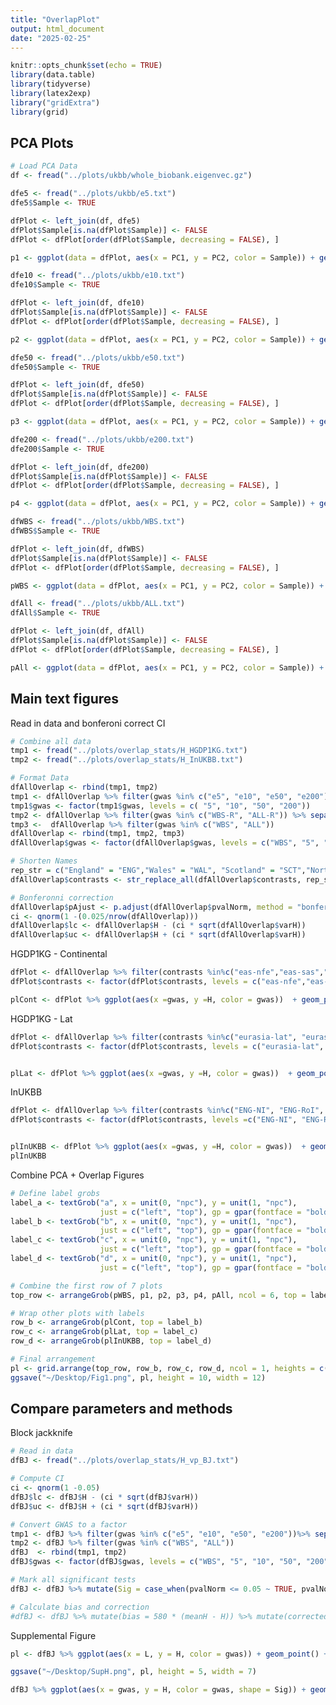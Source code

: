 ```yaml
---
title: "OverlapPlot"
output: html_document
date: "2025-02-25"
---
```


```r
knitr::opts_chunk$set(echo = TRUE)
library(data.table)
library(tidyverse)
library(latex2exp)
library("gridExtra")
library(grid)
```

## PCA Plots 

```r
# Load PCA Data
df <- fread("../plots/ukbb/whole_biobank.eigenvec.gz")
```

```r
dfe5 <- fread("../plots/ukbb/e5.txt")
dfe5$Sample <- TRUE

dfPlot <- left_join(df, dfe5)
dfPlot$Sample[is.na(dfPlot$Sample)] <- FALSE
dfPlot <- dfPlot[order(dfPlot$Sample, decreasing = FALSE), ]

p1 <- ggplot(data = dfPlot, aes(x = PC1, y = PC2, color = Sample)) + geom_point() + theme_classic(base_size = 10) + scale_color_manual(values = c("grey70", "purple1")) + ggtitle(TeX("$5 \\epsilon$")) + theme(legend.position = "none",plot.title = element_text(hjust = 0.5))
```

```r
dfe10 <- fread("../plots/ukbb/e10.txt")
dfe10$Sample <- TRUE

dfPlot <- left_join(df, dfe10)
dfPlot$Sample[is.na(dfPlot$Sample)] <- FALSE
dfPlot <- dfPlot[order(dfPlot$Sample, decreasing = FALSE), ]

p2 <- ggplot(data = dfPlot, aes(x = PC1, y = PC2, color = Sample)) + geom_point() + theme_classic(base_size = 10) + scale_color_manual(values = c("grey70", "darkorange")) + ggtitle(TeX("$10 \\epsilon$")) + theme(legend.position = "none",plot.title = element_text(hjust = 0.5))
```

```r
dfe50 <- fread("../plots/ukbb/e50.txt")
dfe50$Sample <- TRUE

dfPlot <- left_join(df, dfe50)
dfPlot$Sample[is.na(dfPlot$Sample)] <- FALSE
dfPlot <- dfPlot[order(dfPlot$Sample, decreasing = FALSE), ]

p3 <- ggplot(data = dfPlot, aes(x = PC1, y = PC2, color = Sample)) + geom_point() + theme_classic(base_size = 10) + scale_color_manual(values = c("grey70", "skyblue2")) + ggtitle(TeX("$50 \\epsilon$")) + theme(legend.position = "none",plot.title = element_text(hjust = 0.5))
```

```r
dfe200 <- fread("../plots/ukbb/e200.txt")
dfe200$Sample <- TRUE

dfPlot <- left_join(df, dfe200)
dfPlot$Sample[is.na(dfPlot$Sample)] <- FALSE
dfPlot <- dfPlot[order(dfPlot$Sample, decreasing = FALSE), ]

p4 <- ggplot(data = dfPlot, aes(x = PC1, y = PC2, color = Sample)) + geom_point() + theme_classic(base_size = 10) + scale_color_manual(values = c("grey70", "seagreen")) + ggtitle(TeX("$200 \\epsilon$")) + theme(legend.position = "none",plot.title = element_text(hjust = 0.5))
```

```r
dfWBS <- fread("../plots/ukbb/WBS.txt")
dfWBS$Sample <- TRUE

dfPlot <- left_join(df, dfWBS)
dfPlot$Sample[is.na(dfPlot$Sample)] <- FALSE
dfPlot <- dfPlot[order(dfPlot$Sample, decreasing = FALSE), ]

pWBS <- ggplot(data = dfPlot, aes(x = PC1, y = PC2, color = Sample)) + geom_point() + theme_classic(base_size = 10) + scale_color_manual(values = c("grey70", "orchid1")) + ggtitle("WBS") + theme(legend.position = "none",plot.title = element_text(hjust = 0.5))

```

```r
dfAll <- fread("../plots/ukbb/ALL.txt")
dfAll$Sample <- TRUE

dfPlot <- left_join(df, dfAll)
dfPlot$Sample[is.na(dfPlot$Sample)] <- FALSE
dfPlot <- dfPlot[order(dfPlot$Sample, decreasing = FALSE), ]

pAll <- ggplot(data = dfPlot, aes(x = PC1, y = PC2, color = Sample)) + geom_point() + theme_classic(base_size = 10) + scale_color_manual(values = c("grey70", "seagreen1")) + ggtitle("ALL") + theme(legend.position = "none",plot.title = element_text(hjust = 0.5))

```


## Main text figures 

Read in data and bonferoni correct CI 
```r
# Combine all data
tmp1 <- fread("../plots/overlap_stats/H_HGDP1KG.txt")
tmp2 <- fread("../plots/overlap_stats/H_InUKBB.txt")

# Format Data
dfAllOverlap <- rbind(tmp1, tmp2)
tmp1 <- dfAllOverlap %>% filter(gwas %in% c("e5", "e10", "e50", "e200")) %>% separate(gwas, into = c("tmp", "gwas"), sep = "e") %>% select(-tmp)
tmp1$gwas <- factor(tmp1$gwas, levels = c( "5", "10", "50", "200")) 
tmp2 <- dfAllOverlap %>% filter(gwas %in% c("WBS-R", "ALL-R")) %>% separate(gwas, into = c("gwas", "tmp"), sep = "-") %>% select(-tmp)
tmp3 <-  dfAllOverlap %>% filter(gwas %in% c("WBS", "ALL"))
dfAllOverlap <- rbind(tmp1, tmp2, tmp3)
dfAllOverlap$gwas <- factor(dfAllOverlap$gwas, levels = c("WBS", "5", "10", "50", "200", "ALL"))

# Shorten Names
rep_str = c("England" = "ENG","Wales" = "WAL", "Scotland" = "SCT","NorthernIreland" = "NI","RepublicOfIrelend" = "RoI" )
dfAllOverlap$contrasts <- str_replace_all(dfAllOverlap$contrasts, rep_str)

# Bonferonni correction 
dfAllOverlap$pAjust <- p.adjust(dfAllOverlap$pvalNorm, method = "bonferroni")
ci <- qnorm(1 -(0.025/nrow(dfAllOverlap)))
dfAllOverlap$lc <- dfAllOverlap$H - (ci * sqrt(dfAllOverlap$varH)) 
dfAllOverlap$uc <- dfAllOverlap$H + (ci * sqrt(dfAllOverlap$varH)) 
```

HGDP1KG - Continental
```r
dfPlot <- dfAllOverlap %>% filter(contrasts %in%c("eas-nfe","eas-sas","eas-afr", "eas-amr", "nfe-sas","nfe-afr", "nfe-amr","sas-afr", "sas-amr", "afr-amr"))
dfPlot$contrasts <- factor(dfPlot$contrasts, levels = c("eas-nfe","eas-sas","eas-afr", "eas-amr", "nfe-sas","nfe-afr", "nfe-amr","sas-afr", "sas-amr", "afr-amr"))  

plCont <- dfPlot %>% ggplot(aes(x =gwas, y =H, color = gwas))  + geom_point(size =1.5) + facet_wrap(~contrasts, nrow =1) + theme_bw(base_size = 10) + scale_color_manual(values = c("orchid1","purple1", "darkorange", "skyblue2", "seagreen", "seagreen1"), name= TeX("Sampling distance ($\\epsilon$)")) + theme( legend.position = "none", strip.background=element_rect(colour="black",fill="white"), axis.text.x = element_text(size = 6)) + ylab(TeX("$\\hat{H}$")) + scale_y_log10(breaks = c(1e-5, 1e-4, 1e-3, 1e-2)) + xlab("") +geom_segment(aes(x = as.numeric(gwas) - 0.4, xend = as.numeric(gwas) + 0.4, y = 1/L, yend = 1/L), color = "red") + geom_errorbar(aes(x = gwas, ymin = lc, ymax = uc), width = 0.6) + theme(plot.margin = margin(t = 0.5, b = 0.5))
```

HGDP1KG - Lat
```r
dfPlot <- dfAllOverlap %>% filter(contrasts %in%c("eurasia-lat", "eurasia-long", "eur-lat", "eur-long", "sdi-eur"))
dfPlot$contrasts <- factor(dfPlot$contrasts, levels = c("eurasia-lat", "eurasia-long","eur-lat", "eur-long", "sdi-eur")) 


plLat <- dfPlot %>% ggplot(aes(x =gwas, y =H, color = gwas))  + geom_point(size =1.5) + facet_wrap(~contrasts, nrow =1) + theme_bw(base_size = 10) + scale_color_manual(values = c("orchid1","purple1", "darkorange", "skyblue2", "seagreen", "seagreen1"), name= TeX("Sampling distance ($\\epsilon$)")) + theme( legend.position = "none", strip.background=element_rect(colour="black",fill="white"), axis.text.x = element_text(size = 8)) + ylab(TeX("$\\hat{H}$")) + scale_y_log10(breaks = c(1e-5, 1e-4, 1e-3, 1e-2),  limits = c(7e-6, 1e-2)) + xlab("") +geom_segment(aes(x = as.numeric(gwas) - 0.4, xend = as.numeric(gwas) + 0.4, y = 1/L, yend = 1/L), color = "red") + geom_errorbar(aes(x = gwas, ymin = lc, ymax = uc), width = 0.6) + theme(plot.margin = margin(t = 0.5, b = 0.5)) 
```

InUKBB
```r
dfPlot <- dfAllOverlap %>% filter(contrasts %in%c("ENG-NI", "ENG-RoI", "ENG-SCT", "ENG-WAL", "NI-RoI", "NI-SCT", "NI-WAL", "RoI-SCT", "RoI-WAL", "SCT-WAL"))
dfPlot$contrasts <- factor(dfPlot$contrasts, levels =c("ENG-NI", "ENG-RoI", "ENG-SCT", "ENG-WAL", "NI-RoI", "NI-SCT", "NI-WAL", "RoI-SCT", "RoI-WAL", "SCT-WAL"))  


plInUKBB <- dfPlot %>% ggplot(aes(x =gwas, y =H, color = gwas))  + geom_point(size =1.5) + facet_wrap(~contrasts, nrow =1) + theme_bw(base_size = 10) + scale_color_manual(values = c("orchid1","purple1", "darkorange", "skyblue2", "seagreen", "seagreen1"), name= TeX("Sampling distance ($\\epsilon$)")) + theme( legend.position = "none", strip.background=element_rect(colour="black",fill="white"), axis.text.x = element_text(size = 6)) + ylab(TeX("$\\hat{H}$")) + scale_y_log10(breaks = c(1e-5, 1e-4, 1e-3),  limits = c(5e-6, 1e-3)) + xlab("") +geom_segment(aes(x = as.numeric(gwas) - 0.4, xend = as.numeric(gwas) + 0.4, y = 1/L, yend = 1/L), color = "red") + geom_errorbar(aes(x = gwas, ymin = lc, ymax = uc), width = 0.6) + theme(plot.margin = margin(t = 0.5, b = 0.5))
plInUKBB
```

Combine PCA + Overlap Figures 
```r
# Define label grobs
label_a <- textGrob("a", x = unit(0, "npc"), y = unit(1, "npc"),
                    just = c("left", "top"), gp = gpar(fontface = "bold", fontsize = 14))
label_b <- textGrob("b", x = unit(0, "npc"), y = unit(1, "npc"),
                    just = c("left", "top"), gp = gpar(fontface = "bold", fontsize = 14))
label_c <- textGrob("c", x = unit(0, "npc"), y = unit(1, "npc"),
                    just = c("left", "top"), gp = gpar(fontface = "bold", fontsize = 14))
label_d <- textGrob("d", x = unit(0, "npc"), y = unit(1, "npc"),
                    just = c("left", "top"), gp = gpar(fontface = "bold", fontsize = 14))

# Combine the first row of 7 plots
top_row <- arrangeGrob(pWBS, p1, p2, p3, p4, pAll, ncol = 6, top = label_a)

# Wrap other plots with labels
row_b <- arrangeGrob(plCont, top = label_b)
row_c <- arrangeGrob(plLat, top = label_c)
row_d <- arrangeGrob(plInUKBB, top = label_d)

# Final arrangement
pl <- grid.arrange(top_row, row_b, row_c, row_d, ncol = 1, heights = c(1.3, 1, 1, 1))
ggsave("~/Desktop/Fig1.png", pl, height = 10, width = 12)
```


## Compare parameters and methods

Block jackknife

```r
# Read in data 
dfBJ <- fread("../plots/overlap_stats/H_vp_BJ.txt")

# Compute CI 
ci <- qnorm(1 -0.05)
dfBJ$lc <- dfBJ$H - (ci * sqrt(dfBJ$varH)) 
dfBJ$uc <- dfBJ$H + (ci * sqrt(dfBJ$varH)) 

# Convert GWAS to a factor
tmp1 <- dfBJ %>% filter(gwas %in% c("e5", "e10", "e50", "e200"))%>% separate(gwas, into = c("tmp", "gwas"), sep = "e") %>% select(-tmp)
tmp2 <- dfBJ %>% filter(gwas %in% c("WBS", "ALL"))
dfBJ  <- rbind(tmp1, tmp2)
dfBJ$gwas <- factor(dfBJ$gwas, levels = c("WBS", "5", "10", "50", "200", "ALL")) 

# Mark all significant tests 
dfBJ <- dfBJ %>% mutate(Sig = case_when(pvalNorm <= 0.05 ~ TRUE, pvalNorm > 0.05 ~ FALSE))

# Calculate bias and correction 
#dfBJ <- dfBJ %>% mutate(bias = 580 * (meanH - H)) %>% mutate(correctedH = H - bias)
```

Supplemental Figure 
```r
pl <- dfBJ %>% ggplot(aes(x = L, y = H, color = gwas)) + geom_point() + geom_function(fun = function(x) 1/x, color = "red", linetype = "dashed")+ scale_x_log10() + scale_y_log10() + scale_color_manual(values = c( "orchid1","purple1", "darkorange", "skyblue2", "seagreen", "seagreen1"),  labels = c(expression("WBS"),expression(5 * epsilon), expression(10 * epsilon),expression(50 * epsilon),expression(200 * epsilon), expression("ALL"))) + theme_bw(base_size = 12)+ theme( strip.background=element_rect(colour="black",fill="white"), panel.grid.minor = element_line(linetype = "dashed")) + geom_errorbar(aes(x = L, ymin = lc, ymax = uc), width = 0.05) +  guides(color = guide_legend(title = "GWAS", label = scales::label_parse())) + ylab(TeX("$\\hat{H}$"))

ggsave("~/Desktop/SupH.png", pl, height = 5, width = 7)
```

```r
dfBJ %>% ggplot(aes(x = gwas, y = H, color = gwas, shape = Sig)) + geom_point() + scale_y_log10()+ scale_color_manual(values = c("purple1", "darkorange", "skyblue2", "seagreen",  "orchid1", "seagreen1")) + theme_bw(base_size = 12)+ theme( strip.background=element_rect(colour="black",fill="white")) + facet_wrap(~L)  + geom_errorbar(aes(x = gwas, ymin = lc, ymax = uc), width = 0.9) + geom_segment(aes(x = as.numeric(gwas) - 0.4, xend = as.numeric(gwas) + 0.4, y = 1/L, yend = 1/L), color = "red")
```





































